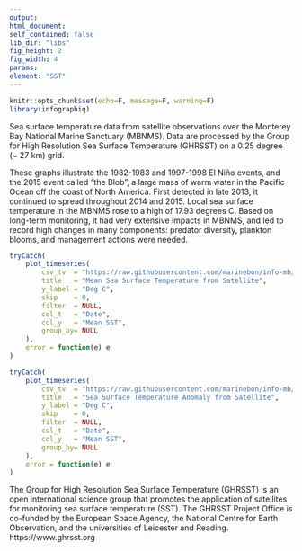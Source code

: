 ```yaml
---
output:
html_document:
self_contained: false
lib_dir: "libs"
fig_height: 2
fig_width: 4
params:
element: "SST"
---
```


```r
knitr::opts_chunk$set(echo=F, message=F, warning=F)
library(infographiq)
```

<base target="_parent">
Sea surface temperature data from satellite observations over the Monterey Bay National Marine Sanctuary (MBNMS). Data are processed by the Group for High Resolution Sea Surface Temperature (GHRSST) on a 0.25 degree (~ 27 km) grid.
<p>These graphs illustrate the 1982-1983 and 1997-1998 El Niño events, and the 2015 event called "the Blob", a large mass of warm water in the Pacific Ocean off the coast of North America. First detected in late 2013, it continued to spread throughout 2014 and 2015. Local sea surface temperature in the MBNMS rose to a high of 17.93 degrees C. Based on long-term monitoring, it had very extensive impacts in MBNMS, and led to record high changes in many components: predator diversity, plankton blooms, and management actions were needed.</p>

```r
tryCatch(
    plot_timeseries(
        csv_tv  = "https://raw.githubusercontent.com/marinebon/info-mb/master/prep/data/MBNMS_GHRSST.csv",
        title   = "Mean Sea Surface Temperature from Satellite",
        y_label = "Deg C",
        skip    = 0,
        filter  = NULL,
        col_t   = "Date",
        col_y   = "Mean SST",
        group_by= NULL
    ),
    error = function(e) e
)
```

```r
tryCatch(
    plot_timeseries(
        csv_tv  = "https://raw.githubusercontent.com/marinebon/info-mb/master/prep/data/MBNMS_GHRSST.csv",
        title   = "Sea Surface Temperature Anomaly from Satellite",
        y_label = "Deg C",
        skip    = 0,
        filter  = NULL,
        col_t   = "Date",
        col_y   = "Mean SST",
        group_by= NULL
    ),
    error = function(e) e
)
```
The Group for High Resolution Sea Surface Temperature (GHRSST) is an open international science group that promotes the application of satellites for monitoring sea surface temperature (SST). The GHRSST Project Office is co-funded by the European Space Agency, the National Centre for Earth Observation, and the universities of Leicester and Reading. https://www.ghrsst.org
